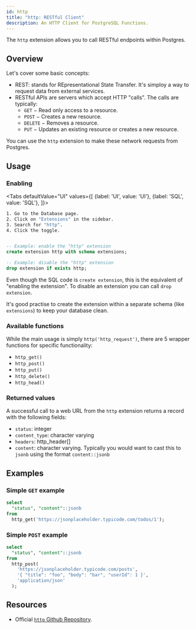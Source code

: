 ```yaml
---
id: http
title: "http: RESTful Client"
description: An HTTP Client for PostgreSQL Functions.
---
```



The `http` extension allows you to call RESTful endpoints within Postgres.

## Overview

Let's cover some basic concepts:

- REST: stands for REpresentational State Transfer. It's simploy a way to request data from external services.
- RESTful APIs are servers which accept HTTP "calls". The calls are typically:
  - `GET` − Read only access to a resource.
  - `POST` − Creates a new resource.
  - `DELETE` − Removes a resource.
  - `PUT` − Updates an existing resource or creates a new resource.

You can use the `http` extension to make these network requests from Postgres.


## Usage


### Enabling

<Tabs
defaultValue="UI"
values={[
  {label: 'UI', value: 'UI'},
  {label: 'SQL', value: 'SQL'},
]}>
<TabItem value="UI">

```sh
1. Go to the Database page.
2. Click on "Extensions" in the sidebar.
3. Search for "http".
4. Click the toggle.
```



</TabItem>
<TabItem value="SQL">

```sql 

-- Example: enable the "http" extension 
create extension http with schema extensions;

-- Example: disable the "http" extension 
drop extension if exists http;

```

Even though the SQL code is `create extension`, this is the equivalent of "enabling the extension". 
To disable an extension you can call `drop extension`.

It's good practise to create the extension within a separate schema (like `extensions`) to keep your database clean.

</TabItem>

</Tabs>

### Available functions

While the main usage is simply `http('http_request')`, there are 5 wrapper functions for specific functionality:

- `http_get()`
- `http_post()`
- `http_put()`
- `http_delete()`
- `http_head()` 

### Returned values 

A successful call to a web URL from the `http` extension returns a record with the following fields: 

- `status`: integer
- `content_type`: character varying
- `headers`: http_header[]
- `content`: character varying. Typically you would want to cast this to `jsonb` using the format `content::jsonb`

## Examples

### Simple `GET` example

```sql
select 
  "status", "content"::jsonb
from 
  http_get('https://jsonplaceholder.typicode.com/todos/1');
```


### Simple `POST` example

```sql
select 
  "status", "content"::jsonb
from 
  http_post(
    'https://jsonplaceholder.typicode.com/posts',
    '{ "title": "foo", "body": "bar", "userId": 1 }',
    'application/json'
  );
```


## Resources 

- Official [`http` Github Repository](https://github.com/pramsey/pgsql-http).
